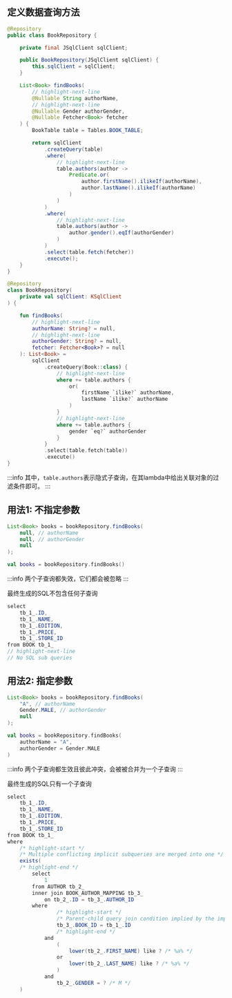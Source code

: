 
## 定义数据查询方法

<Tabs groupId="language">
<TabItem value="java" label="Java">

```java title="BookRepository.java"
@Repository
public class BookRepository {

    private final JSqlClient sqlClient;

    public BookRepository(JSqlClient sqlClient) {
        this.sqlClient = sqlClient;
    }

    List<Book> findBooks(
        // highlight-next-line
        @Nullable String authorName,
        // highlight-next-line
        @Nullable Gender authorGender,
        @Nullable Fetcher<Book> fetcher
    ) {
        BookTable table = Tables.BOOK_TABLE;

        return sqlClient
            .createQuery(table)
            .where( 
                // highlight-next-line
                table.authors(author -> 
                    Predicate.or(
                        author.firstName().ilikeIf(authorName),
                        author.lastName().ilikeIf(authorName)
                    )
                )
            )
            .where(
                // highlight-next-line
                table.authors(author -> 
                    author.gender().eqIf(authorGender)
                )
            )
            .select(table.fetch(fetcher))
            .execute();
    }
}
```

</TabItem>
<TabItem value="kotlin" label="Kotlin">

```kotlin title="BookRepository.kt"
@Repository
class BookRepository(
    private val sqlClient: KSqlClient
) {

    fun findBooks(
        // highlight-next-line
        authorName: String? = null,
        // highlight-next-line
        authorGender: String? = null,
        fetcher: Fetcher<Book>? = null
    ): List<Book> =
        sqlClient
            .createQuery(Book::class) {
                // highlight-next-line
                where += table.authors {
                    or(
                        firstName `ilike?` authorName,
                        lastName `ilike?` authorName
                    )
                }
                // highlight-next-line
                where += table.authors { 
                    gender `eq?` authorGender
                }
            }
            .select(table.fetch(table))
            .execute()
}
```

</TabItem>
</Tabs>

:::info
其中，`table.authors`表示隐式子查询，在其lambda中给出关联对象的过滤条件即可。
:::

## 用法1: 不指定参数

<Tabs groupId="language">
<TabItem value="java" label="Java">

```java
List<Book> books = bookRepository.findBooks(
    null, // authorName
    null, // authorGender
    null
);
```

</TabItem>
<TabItem value="kotlin" label="Kotlin">

```kotlin
val books = bookRepository.findBooks()
```

</TabItem>
</Tabs>

:::info
两个子查询都失效，它们都会被忽略
:::

最终生成的SQL不包含任何子查询

```csharp
select
    tb_1_.ID,
    tb_1_.NAME,
    tb_1_.EDITION,
    tb_1_.PRICE,
    tb_1_.STORE_ID
from BOOK tb_1_
// highlight-next-line
// No SQL sub queries
```

## 用法2: 指定参数

<Tabs groupId="language">
<TabItem value="java" label="Java">

```java
List<Book> books = bookRepository.findBooks(
    "A", // authorName
    Gender.MALE, // authorGender
    null
);
```

</TabItem>
<TabItem value="kotlin" label="Kotlin">

```kotlin
val books = bookRepository.findBooks(
    authorName = "A",
    authorGender = Gender.MALE
)
```

</TabItem>
</Tabs>

:::info
两个子查询都生效且彼此冲突，会被被合并为一个子查询
:::

最终生成的SQL只有一个子查询

```csharp
select
    tb_1_.ID,
    tb_1_.NAME,
    tb_1_.EDITION,
    tb_1_.PRICE,
    tb_1_.STORE_ID
from BOOK tb_1_
where
    /* highlight-start */
    /* Multiple conflicting implicit subqueries are merged into one */
    exists(
    /* highlight-end */
        select
            1
        from AUTHOR tb_2_
        inner join BOOK_AUTHOR_MAPPING tb_3_
            on tb_2_.ID = tb_3_.AUTHOR_ID
        where
                /* highlight-start */
                /* Parent-child query join condition implied by the implicit subquery */
                tb_3_.BOOK_ID = tb_1_.ID
                /* highlight-end */
            and
                (
                    lower(tb_2_.FIRST_NAME) like ? /* %a% */
                or
                    lower(tb_2_.LAST_NAME) like ? /* %a% */
                )
            and
                tb_2_.GENDER = ? /* M */
    )
```
